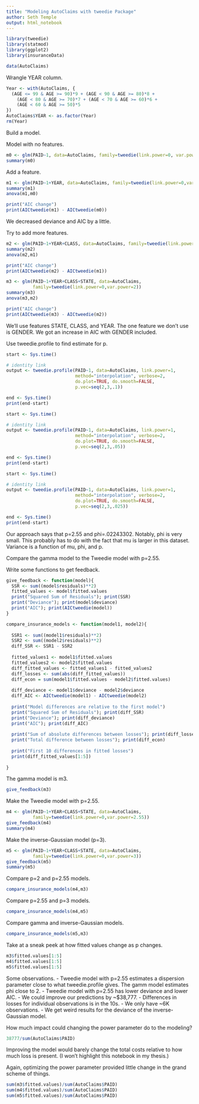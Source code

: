 ---
title: "Modeling AutoClaims with tweedie Package"
author: Seth Temple
output: html_notebook
---


```{r}
library(tweedie)
library(statmod)
library(ggplot2)
library(insuranceData)
```

```{r}
data(AutoClaims)
```


Wrangle YEAR column.
```{r}
Year <- with(AutoClaims, {
  (AGE <= 99 & AGE >= 90)*9 + (AGE < 90 & AGE >= 80)*8 +
    (AGE < 80 & AGE >= 70)*7 + (AGE < 70 & AGE >= 60)*6 +
    (AGE < 60 & AGE >= 50)*5
})
AutoClaims$YEAR <- as.factor(Year)
rm(Year)
```

Build a model.

Model with no features.
```{r}
m0 <- glm(PAID~1, data=AutoClaims, family=tweedie(link.power=0, var.power=2))
summary(m0)
```

Add a feature.
```{r}
m1 <- glm(PAID~1+YEAR, data=AutoClaims, family=tweedie(link.power=0,var.power=2))
summary(m1)
anova(m1,m0)

print("AIC change")
print(AICtweedie(m1) - AICtweedie(m0))
```
We decreased deviance and AIC by a little.

Try to add more features.
```{r}
m2 <- glm(PAID~1+YEAR+CLASS, data=AutoClaims, family=tweedie(link.power=0,var.power=2))
summary(m2)
anova(m2,m1)

print("AIC change")
print(AICtweedie(m2) - AICtweedie(m1))
```

```{r}
m3 <- glm(PAID~1+YEAR+CLASS+STATE, data=AutoClaims,
          family=tweedie(link.power=0,var.power=2))
summary(m3)
anova(m3,m2)

print("AIC change")
print(AICtweedie(m3) - AICtweedie(m2))
```
We'll use features STATE, CLASS, and YEAR. The one feature we don't use is GENDER. We got an increase in AIC with GENDER included.

Use tweedie.profile to find estimate for p.
```{r}
start <- Sys.time()

# identity link
output <- tweedie.profile(PAID~1, data=AutoClaims, link.power=1,
                          method="interpolation", verbose=2,
                          do.plot=TRUE, do.smooth=FALSE,
                          p.vec=seq(2,3,.1))

end <- Sys.time()
print(end-start)
```

```{r}
start <- Sys.time()

# identity link
output <- tweedie.profile(PAID~1, data=AutoClaims, link.power=1,
                          method="interpolation", verbose=2,
                          do.plot=TRUE, do.smooth=FALSE,
                          p.vec=seq(2,3,.05))

end <- Sys.time()
print(end-start)
```

```{r}
start <- Sys.time()

# identity link
output <- tweedie.profile(PAID~1, data=AutoClaims, link.power=1,
                          method="interpolation", verbose=2,
                          do.plot=TRUE, do.smooth=FALSE,
                          p.vec=seq(2,3,.025))

end <- Sys.time()
print(end-start)
```
Our approach says that p=2.55 and phi=.02243302. Notably, phi is very small. This probably has to do with the fact that mu is larger in this dataset. Variance is a function of mu, phi, and p.

Compare the gamma model to the Tweedie model with p=2.55.

Write some functions to get feedback.
```{r}
give_feedback <- function(model){
  SSR <- sum((model$residuals)**2)
  fitted_values <- model$fitted.values
  print("Squared Sum of Residuals"); print(SSR)
  print("Deviance"); print(model$deviance)
  print("AIC"); print(AICtweedie(model))
}

compare_insurance_models <- function(model1, model2){
  
  SSR1 <- sum((model1$residuals)**2)
  SSR2 <- sum((model2$residuals)**2)
  diff_SSR <- SSR1 - SSR2
  
  fitted_values1 <- model1$fitted.values
  fitted_values2 <- model2$fitted.values
  diff_fitted_values <- fitted_values1 - fitted_values2
  diff_losses <- sum(abs(diff_fitted_values))
  diff_econ = sum(model1$fitted.values - model2$fitted.values)
  
  diff_deviance <- model1$deviance - model2$deviance
  diff_AIC <- AICtweedie(model1) - AICtweedie(model2)
  
  print("Model differences are relative to the first model")
  print("Squared Sum of Residuals"); print(diff_SSR)
  print("Deviance"); print(diff_deviance)
  print("AIC"); print(diff_AIC)
  
  print("Sum of absolute differences between losses"); print(diff_losses)
  print("Total difference between losses"); print(diff_econ)
  
  print("First 10 differences in fitted losses")
  print(diff_fitted_values[1:5])
  
}
```

The gamma model is m3.
```{r}
give_feedback(m3)
```


Make the Tweedie model with p=2.55.
```{r}
m4 <- glm(PAID~1+YEAR+CLASS+STATE, data=AutoClaims,
          family=tweedie(link.power=0,var.power=2.55))
give_feedback(m4)
summary(m4)
```

Make the inverse-Gaussian model (p=3).
```{r}
m5 <- glm(PAID~1+YEAR+CLASS+STATE, data=AutoClaims,
          family=tweedie(link.power=0,var.power=3))
give_feedback(m5)
summary(m5)
```

Compare p=2 and p=2.55 models.
```{r}
compare_insurance_models(m4,m3)
```

Compare p=2.55 and p=3 models.
```{r}
compare_insurance_models(m4,m5)
```

Compare gamma and inverse-Gaussian models.
```{r}
compare_insurance_models(m5,m3)
```

Take at a sneak peek at how fitted values change as p changes.
```{r}
m3$fitted.values[1:5]
m4$fitted.values[1:5]
m5$fitted.values[1:5]
```

Some observations.
- Tweedie model with p=2.55 estimates a dispersion parameter close to what tweedie.profile gives. The gamm model estimates phi close to 2.
- Tweedie model with p=2.55 has lower deviance and lower AIC.
- We could improve our predictions by ~$38,777.
- Differences in losses for individual observations is in the 10s.
- We only have ~6K observations.
- We get weird results for the deviance of the inverse-Gaussian model.

How much impact could changing the power parameter do to the modeling?
```{r}
38777/sum(AutoClaims$PAID)
```
Improving the model would barely change the total costs relative to how much loss is present. (I won't highlight this notebook in my thesis.)

Again, optimizing the power parameter provided little change in the grand scheme of things.
```{r}
sum(m3$fitted.values)/sum(AutoClaims$PAID)
sum(m4$fitted.values)/sum(AutoClaims$PAID)
sum(m5$fitted.values)/sum(AutoClaims$PAID)
```